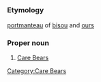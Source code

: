 =={{fr}}==
===Etymology===
[[portmanteau]] of [[bisou]] and [[ours#French|ours]]
===Proper noun===
# [[Care Bears]]
[[Category:Care Bears]]